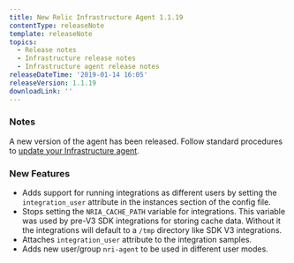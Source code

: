 ```yaml
---
title: New Relic Infrastructure Agent 1.1.19
contentType: releaseNote
template: releaseNote
topics:
  - Release notes
  - Infrastructure release notes
  - Infrastructure agent release notes
releaseDateTime: '2019-01-14 16:05'
releaseVersion: 1.1.19
downloadLink: ''
---
```


### Notes

A new version of the agent has been released. Follow standard procedures to [update your Infrastructure agent](/docs/infrastructure/new-relic-infrastructure/installation/update-infrastructure-agent).

### New Features

* Adds support for running integrations as different users by setting the `integration_user` attribute in the instances section of the config file.
* Stops setting the `NRIA_CACHE_PATH` variable for integrations. This variable was used by pre-V3 SDK integrations for storing cache data. Without it the integrations will default to a `/tmp` directory like SDK V3 integrations.
* Attaches `integration_user` attribute to the integration samples.
* Adds new user/group `nri-agent` to be used in different user modes.
